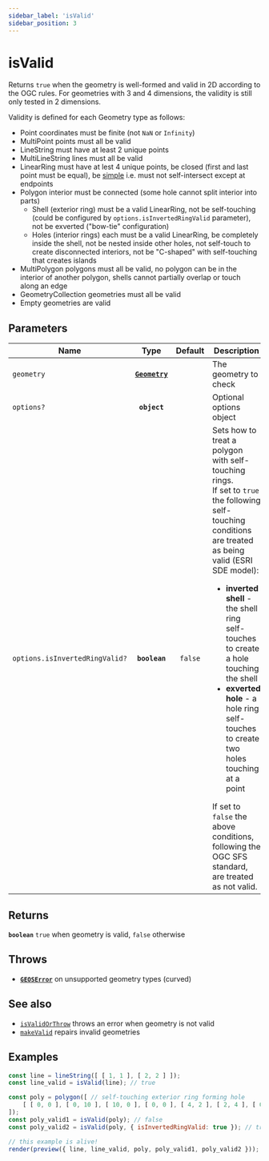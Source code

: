 ```yaml
---
sidebar_label: 'isValid'
sidebar_position: 3
---
```


# isValid

Returns `true` when the geometry is well-formed and valid in 2D according to
the OGC rules. For geometries with 3 and 4 dimensions, the validity is still
only tested in 2 dimensions.

Validity is defined for each Geometry type as follows:
- Point coordinates must be finite (not `NaN` or `Infinity`)
- MultiPoint points must all be valid
- LineString must have at least 2 unique points
- MultiLineString lines must all be valid
- LinearRing must have at lest 4 unique points, be closed (first and last
  point must be equal), be [simple](isSimple.mdx) i.e. must not self-intersect
  except at endpoints
- Polygon interior must be connected (some hole cannot split interior into parts)
  - Shell (exterior ring) must be a valid LinearRing, not be self-touching
    (could be configured by `options.isInvertedRingValid` parameter),
    not be exverted ("bow-tie" configuration)
  - Holes (interior rings) each must be a valid LinearRing, be completely
    inside the shell, not be nested inside other holes, not self-touch
    to create disconnected interiors, not be "C-shaped" with self-touching
    that creates islands
- MultiPolygon polygons must all be valid, no polygon can be in the interior
  of another polygon, shells cannot partially overlap or touch along an edge
- GeometryCollection geometries must all be valid
- Empty geometries are valid

## Parameters

| Name | Type | Default | Description |
| --- | :-: | :-: | --- |
| `geometry` | [**`Geometry`**](../types/Geometry/index.mdx) |  | The geometry to check |
| `options?` | **`object`** |  | Optional options object |
| `options.isInvertedRingValid?` | **`boolean`** | `false` | Sets how to treat a polygon with self-touching rings. <br/> If set to `true` the following self-touching conditions are treated as being valid (ESRI SDE model): <ul><li>**inverted shell** - the shell ring self-touches to create a hole   touching the shell </li><li>**exverted hole** - a hole ring self-touches to create two holes   touching at a point </li></ul> If set to `false` the above conditions, following the OGC SFS standard, are treated as not valid. |

## Returns

**`boolean`** `true` when geometry is valid, `false` otherwise

## Throws

- [**`GEOSError`**](../types/errors.mdx#GEOSError) on unsupported geometry types (curved)

## See also

- [`isValidOrThrow`](isValidOrThrow.mdx) throws an error when geometry is not valid
- [`makeValid`](../operations/makeValid.mdx) repairs invalid geometries

## Examples

```js live noInline
const line = lineString([ [ 1, 1 ], [ 2, 2 ] ]);
const line_valid = isValid(line); // true

const poly = polygon([ // self-touching exterior ring forming hole
    [ [ 0, 0 ], [ 0, 10 ], [ 10, 0 ], [ 0, 0 ], [ 4, 2 ], [ 2, 4 ], [ 0, 0 ] ],
]);
const poly_valid1 = isValid(poly); // false
const poly_valid2 = isValid(poly, { isInvertedRingValid: true }); // true

// this example is alive!
render(preview({ line, line_valid, poly, poly_valid1, poly_valid2 }));
```
